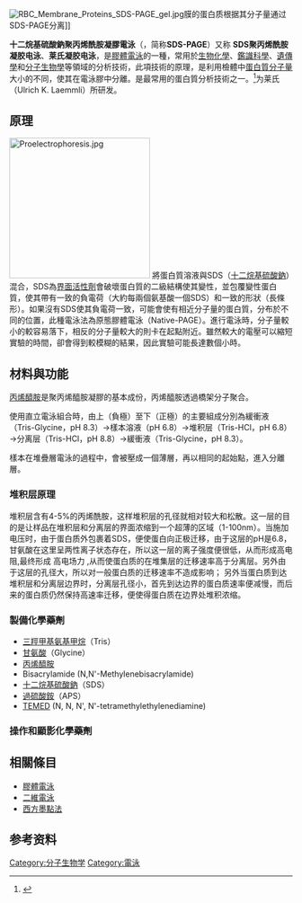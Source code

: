 {{main|膠體電泳}}
[[File:RBC_Membrane_Proteins_SDS-PAGE_gel.jpg|thumb]]膜的蛋白质根据其分子量通过SDS-PAGE分离]]

'''十二烷基硫酸鈉聚丙烯酰胺凝膠電泳'''（{{lang-en|sodium dodecyl sulfate polyacrylamide gel electrophoresis}}，简称'''SDS-PAGE'''）又称 '''SDS聚丙烯酰胺凝胶电泳'''、'''莱氏凝胶电泳'''，是[[膠體電泳|膠體電泳]]的一種，常用於[[生物化學|生物化學]]、[[鑑識科學|鑑識科學]]、[[遺傳學|遺傳學]]和[[分子生物學|分子生物學]]等領域的分析技術，此項技術的原理，是利用檢體中[[蛋白質|蛋白質]][[分子量|分子量]]大小的不同，使其在電泳膠中分離。是最常用的蛋白質分析技術之一。<ref name="Laemmli1970">{{cite journal|last1=Laemmli|first1=U. K.|title=Cleavage of Structural Proteins during the Assembly of the Head of Bacteriophage T4|journal=Nature|volume=227|issue=5259|year=1970|pages=680–685|issn=0028-0836|doi=10.1038/227680a0}}</ref>为莱氏（Ulrich K. Laemmli）所研发。

== 原理 ==
[[File:Proelectrophoresis.jpg|250px]]
將蛋白質溶液與SDS（[[十二烷基硫酸鈉|十二烷基硫酸鈉]]）混合，SDS為[[界面活性劑|界面活性劑]]會破壞蛋白質的二級結構使其變性，並包覆變性蛋白質，使其帶有一致的負電荷（大約每兩個氨基酸一個SDS）和一致的形狀（長條形）。如果沒有SDS使其負電荷一致，可能會使有相近分子量的蛋白質，分布於不同的位置，此種電泳法為原態膠體電泳（Native-PAGE）。進行電泳時，分子量較小的較容易落下，相反的分子量較大的則卡在起點附近。雖然較大的電壓可以縮短實驗的時間，卻會得到較模糊的結果，因此實驗可能長達數個小時。

== 材料與功能 ==
[[丙烯醯胺|丙烯醯胺]]是聚丙烯醯胺凝膠的基本成份，丙烯醯胺透過橋架分子聚合。

使用直立電泳組合時，由上（負極）至下（正極）的主要組成分別為緩衝液（Tris-Glycine，pH 8.3）→樣本溶液（pH 6.8）→堆积层（Tris-HCl，pH 6.8）→分离层（Tris-HCl，pH 8.8）→緩衝液（Tris-Glycine，pH 8.3）。

樣本在堆疊層電泳的過程中，會被壓成一個薄層，再以相同的起始點，進入分離層。

===堆积层原理===
堆积层含有4-5%的丙烯酰胺，这样堆积层的孔径就相对较大和松散。这一层的目的是让样品在堆积层和分离层的界面浓缩到一个超薄的区域（1-100nm）。当施加电压时，由于蛋白质外包裹着SDS，便使蛋白向正极迁移，由于这层的pH是6.8，甘氨酸在这里呈两性离子状态存在，所以这一层的离子强度便很低，从而形成高电阻,最终形成 高电场力 ,从而使蛋白质的在堆集层的迁移速率高于分离层。另外由于这层的孔径大，所以对一般蛋白质的迁移速率不造成影响；
另外当蛋白质到达堆积层和分离层边界时，分离层孔径小，首先到达边界的蛋白质速率便减慢，而后来的蛋白质仍然保持高速率迁移，便使得蛋白质在边界处堆积浓缩。

=== 製備化學藥劑 ===
*[[三羥甲基氨基甲烷|三羥甲基氨基甲烷]]（Tris）
*[[甘氨酸|甘氨酸]]（Glycine）
*[[丙烯醯胺|丙烯醯胺]]
*Bisacrylamide (N,N'-Methylenebisacrylamide)
*[[十二烷基硫酸鈉|十二烷基硫酸鈉]]（SDS）
*[[過硫酸銨|過硫酸銨]]（APS）
*[[TEMED|TEMED]] (N, N, N', N'-tetramethylethylenediamine)

=== 操作和顯影化學藥劑 ===
{{空章節}}

== 相關條目 ==
*[[膠體電泳|膠體電泳]]
*[[二維電泳|二維電泳]]
*[[西方墨點法|西方墨點法]]

== 参考资料 ==
{{reflist}}

[[Category:分子生物学|Category:分子生物学]]
[[Category:電泳|Category:電泳]]